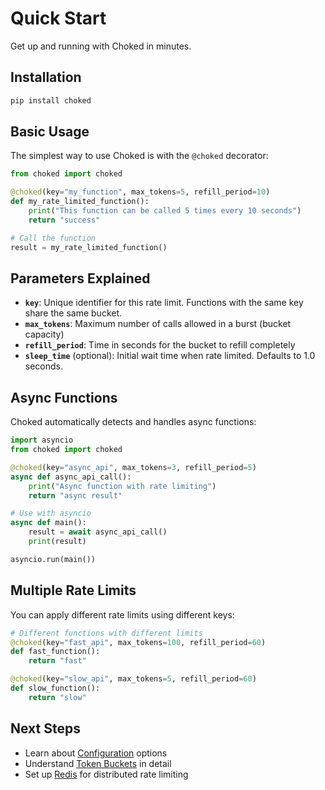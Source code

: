 # Quick Start

Get up and running with Choked in minutes.

## Installation

```bash
pip install choked
```

## Basic Usage

The simplest way to use Choked is with the `@choked` decorator:

```python
from choked import choked

@choked(key="my_function", max_tokens=5, refill_period=10)
def my_rate_limited_function():
    print("This function can be called 5 times every 10 seconds")
    return "success"

# Call the function
result = my_rate_limited_function()
```

## Parameters Explained

- **`key`**: Unique identifier for this rate limit. Functions with the same key share the same bucket.
- **`max_tokens`**: Maximum number of calls allowed in a burst (bucket capacity)
- **`refill_period`**: Time in seconds for the bucket to refill completely
- **`sleep_time`** (optional): Initial wait time when rate limited. Defaults to 1.0 seconds.

## Async Functions

Choked automatically detects and handles async functions:

```python
import asyncio
from choked import choked

@choked(key="async_api", max_tokens=3, refill_period=5)
async def async_api_call():
    print("Async function with rate limiting")
    return "async result"

# Use with asyncio
async def main():
    result = await async_api_call()
    print(result)

asyncio.run(main())
```

## Multiple Rate Limits

You can apply different rate limits using different keys:

```python
# Different functions with different limits
@choked(key="fast_api", max_tokens=100, refill_period=60)
def fast_function():
    return "fast"

@choked(key="slow_api", max_tokens=5, refill_period=60) 
def slow_function():
    return "slow"
```

## Next Steps

- Learn about [Configuration](/essentials/configuration) options
- Understand [Token Buckets](/essentials/token-buckets) in detail
- Set up [Redis](/essentials/redis-setup) for distributed rate limiting
